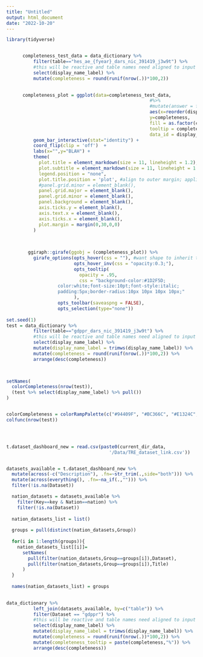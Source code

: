 ```yaml
---
title: "Untitled"
output: html_document
date: "2022-10-20"
---
```


```r
library(tidyverse)


      completeness_test_data = data_dictionary %>%
          filter(table=="hes_ae_{fyear}_dars_nic_391419_j3w9t") %>%
          #this will be reactive and table names need aligned to input table names in addition to the table names used when data downloaded from TRE in aggreagate
          select(display_name_label) %>%
          mutate(completeness = round(runif(nrow(.))*100,2))

      
      completeness_plot = ggplot(data=completeness_test_data,
                                                     #%>%
                                                     #mutate(answer = fct_relevel(.data$display_name_label, (() %>% pull()))), 
                                                     aes(x=reorder(display_name_label, completeness), 
                                                     y=completeness,
                                                     fill = as.factor(completeness),
                                                     tooltip = completeness,
                                                     data_id = display_name_label)) +
          geom_bar_interactive(stat="identity") +
          coord_flip(clip = 'off')  +
          labs(x="",y="BLAH") +
          theme(
            plot.title = element_markdown(size = 11, lineheight = 1.2),
            plot.subtitle = element_markdown(size = 11, lineheight = 1.2),
            legend.position = "none",
            plot.title.position = 'plot', #align to outer margin; applies to subtitle too
            #panel.grid.minor = element_blank(),
            panel.grid.major = element_blank(),
            panel.grid.minor = element_blank(),
            panel.background = element_blank(),
            axis.ticks.y = element_blank(),
            axis.text.x = element_blank(),
            axis.ticks.x = element_blank(),
            plot.margin = margin(0,30,0,0)
          )
      
      

        ggiraph::girafe(ggobj = (completeness_plot)) %>%
          girafe_options(opts_hover(css = ""), #want shape to inherit the underlying aes on hover whilst other shapes go inv
                         opts_hover_inv(css = "opacity:0.3;"),
                         opts_tooltip(
                           opacity = .95,
                           css = "background-color:#1D2F5D;
                   color:white;font-size:10pt;font-style:italic;
                   padding:5px;border-radius:10px 10px 10px 10px;"
                         ),
                   opts_toolbar(saveaspng = FALSE),
                   opts_selection(type="none"))
        
set.seed(1)        
test = data_dictionary %>%
          filter(table=="gdppr_dars_nic_391419_j3w9t") %>%
          #this will be reactive and table names need aligned to input table names in addition to the table names used when data downloaded from TRE in aggreagate
          select(display_name_label) %>%
          mutate(display_name_label = trimws(display_name_label)) %>%
          mutate(completeness = round(runif(nrow(.))*100,2)) %>%
          arrange(desc(completeness))
          


setNames(
  colorCompleteness(nrow(test)),
  (test %>% select(display_name_label) %>% pull())
)


colorCompleteness = colorRampPalette(c("#94409F", "#BC366C", "#E1324C", "#F82D2E", "#FC7F47", "#FEB958"))
colfunc(nrow(test))




t.dataset_dashboard_new = read.csv(paste0(current_dir_data,
                                      '/Data/TRE_dataset_link.csv'))


datasets_available = t.dataset_dashboard_new %>%
  mutate(across(-c("Description"), .fn=~str_trim(.,side="both"))) %>%
  mutate(across(everything(), .fn=~na_if(.,""))) %>%
  filter(!is.na(Dataset))

  nation_datasets = datasets_available %>%
    filter(Key==key & Nation==nation) %>%
    filter(!is.na(Dataset))
  
  nation_datasets_list = list()
  
  groups = pull(distinct(nation_datasets,Group))
  
  for(i in 1:length(groups)){
    nation_datasets_list[[i]]=
      setNames(
        pull(filter(nation_datasets,Group==groups[i]),Dataset),
        pull(filter(nation_datasets,Group==groups[i]),Title)
      )
  }
  
  names(nation_datasets_list) = groups

  
data_dictionary %>%
          left_join(datasets_available, by=c("table")) %>%
          filter(Dataset == "gdppr") %>%
          #this will be reactive and table names need aligned to input table names in addition to the table names used when data downloaded from TRE in aggregate
          select(display_name_label) %>%
          mutate(display_name_label = trimws(display_name_label)) %>%
          mutate(completeness = round(runif(nrow(.))*100,2)) %>%
          mutate(completeness_tooltip = paste(completeness,"%")) %>%
          arrange(desc(completeness))
```


